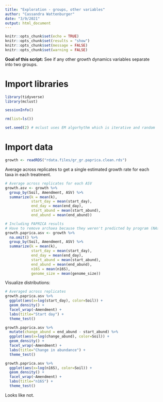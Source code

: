 ```yaml
---
title: "Exploration - groups, other variables"
author: "Cassandra Wattenburger"
date: "3/9/2021"
output: html_document
---
```


```r
knitr::opts_chunk$set(echo = TRUE)
knitr::opts_chunk$set(results = "show")
knitr::opts_chunk$set(message = FALSE)
knitr::opts_chunk$set(warning = FALSE)
```

**Goal of this script:** See if any other growth dynamics variables separate into two groups.


# Import libraries

```r
library(tidyverse)
library(mclust)

sessionInfo()

rm(list=ls())

set.seed(2) # mclust uses EM algorhythm which is iterative and random
```


# Import data

```r
growth <- readRDS("rdata.files/gr_gr.paprica.clean.rds")
```

Average across replicates to get a single estimated growth rate for each taxa in each treatment.

```r
# Average across replicates for each ASV
growth.asv <- growth %>%
  group_by(Soil, Amendment, ASV) %>%
  summarize(k = mean(k),
            start_day = mean(start_day),
            end_day = mean(end_day),
            start_abund = mean(start_abund),
            end_abund = mean(end_abund))

# Including PAPRICA results
# Have to remove archaea because they weren't predicted by program (NAs)
growth.paprica.asv <- growth %>%
  na.omit() %>%
  group_by(Soil, Amendment, ASV) %>%
  summarize(k = mean(k),
            start_day = mean(start_day),
            end_day = mean(end_day),
            start_abund = mean(start_abund),
            end_abund = mean(end_abund),
            n16S = mean(n16S),
            genome_size = mean(genome_size))
```


Visualize distributions:

```r
# Averaged across replicates
growth.paprica.asv %>%
  ggplot(aes(x=log(start_day), color=Soil)) +
  geom_density() +
  facet_wrap(~Amendment) +
  labs(title="Start day") +
  theme_test()

growth.paprica.asv %>%
  mutate(change_abund = end_abund - start_abund) %>%
  ggplot(aes(x=log(change_abund), color=Soil)) +
  geom_density() +
  facet_wrap(~Amendment) +
  labs(title="Change in abundance") +
  theme_test()

growth.paprica.asv %>%
  ggplot(aes(x=log(n16S), color=Soil)) +
  geom_density() +
  facet_wrap(~Amendment) +
  labs(title="n16S") +
  theme_test()
```

Looks like not.
